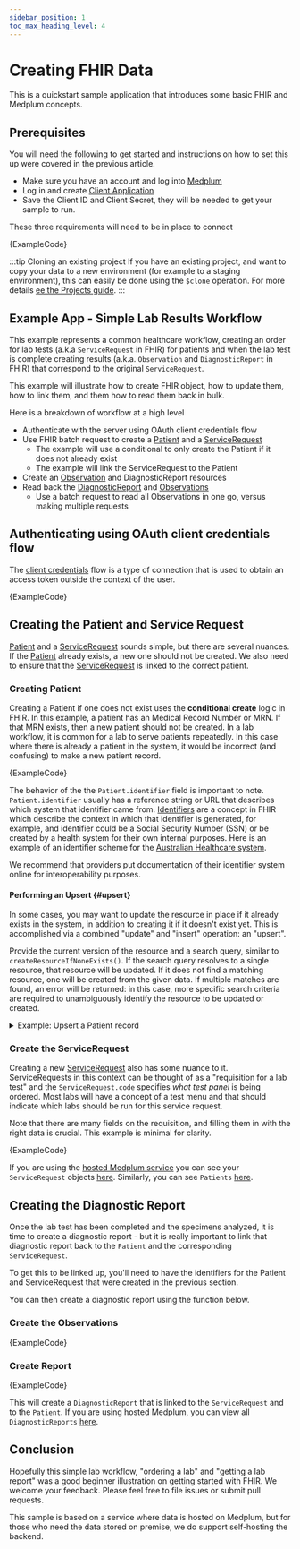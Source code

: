```yaml
---
sidebar_position: 1
toc_max_heading_level: 4
---
```



# Creating FHIR Data

This is a quickstart sample application that introduces some basic FHIR and Medplum concepts.

## Prerequisites

You will need the following to get started and instructions on how to set this up were covered in the previous article.

- Make sure you have an account and log into [Medplum](https://app.medplum.com)
- Log in and create [Client Application](https://app.medplum.com/ClientApplication)
- Save the Client ID and Client Secret, they will be needed to get your sample to run.

These three requirements will need to be in place to connect

<MedplumCodeBlock language="ts" selectBlocks="api-keys" showLineNumbers>
  {ExampleCode}
</MedplumCodeBlock>

:::tip Cloning an existing project
If you have an existing project, and want to copy your data to a new environment (for example to a staging environment), this can easily be done using the `$clone` operation. For more details [ee the Projects guide](/docs/access/projects#cloning-and-expunging-projects).
:::

## Example App - Simple Lab Results Workflow

This example represents a common healthcare workflow, creating an order for lab tests (a.k.a `ServiceRequest` in FHIR) for patients and when the lab test is complete creating results (a.k.a. `Observation` and `DiagnosticReport` in FHIR) that correspond to the original `ServiceRequest`.

This example will illustrate how to create FHIR object, how to update them, how to link them, and them how to read them back in bulk.

Here is a breakdown of workflow at a high level

- Authenticate with the server using OAuth client credentials flow
- Use FHIR batch request to create a [Patient](../api/fhir/resources/patient) and a [ServiceRequest](../api/fhir/resources/servicerequest)
  - The example will use a conditional to only create the Patient if it does not already exist
  - The example will link the ServiceRequest to the Patient
- Create an [Observation](../api/fhir/resources/observation) and DiagnosticReport resources
- Read back the [DiagnosticReport](../api/fhir/resources/diagnosticreport) and [Observations](../api/fhir/resources/observation)
  - Use a batch request to read all Observations in one go, versus making multiple requests

## Authenticating using OAuth client credentials flow

The [client credentials](https://oauth.net/2/grant-types/client-credentials/) flow is a type of connection that is used to obtain an access token outside the context of the user.

<MedplumCodeBlock language="ts" selectBlocks="core-imports, create-client" showLineNumbers>
  {ExampleCode}
</MedplumCodeBlock>

## Creating the Patient and Service Request

[Patient](../api/fhir/resources/patient) and a [ServiceRequest](../api/fhir/resources/servicerequest) sounds simple, but there are several nuances. If the [Patient](../api/fhir/resources/patient) already exists, a new one should not be created. We also need to ensure that the [ServiceRequest](../api/fhir/resources/servicerequest) is linked to the correct patient.

### Creating Patient

Creating a Patient if one does not exist uses the **conditional create** logic in FHIR. In this example, a patient has an Medical Record Number or MRN. If that MRN exists, then a new patient should not be created. In a lab workflow, it is common for a lab to serve patients repeatedly. In this case where there is already a patient in the system, it would be incorrect (and confusing) to make a new patient record.

<MedplumCodeBlock language="ts" selectBlocks="patient-imports, create-patient" showLineNumbers>
  {ExampleCode}
</MedplumCodeBlock>

The behavior of the the `Patient.identifier` field is important to note. `Patient.identifier` usually has a reference string or URL that describes which system that identifier came from. [Identifiers](/docs/fhir-basics#naming-data-identifiers) are a concept in FHIR which describe the context in which that identifier is generated, for example, and identifier could be a Social Security Number (SSN) or be created by a health system for their own internal purposes. Here is an example of an identifier scheme for the [Australian Healthcare system](https://namespaces.digitalhealth.gov.au/id/hi/ihi/1.0/).

We recommend that providers put documentation of their identifier system online for interoperability purposes.

#### Performing an Upsert {#upsert}

In some cases, you may want to update the resource in place if it already exists in the system, in addition to creating
it if it doesn't exist yet. This is accomplished via a combined "update" and "insert" operation: an "upsert".

Provide the current version of the resource and a search query, similar to `createResourceIfNoneExists()`. If the
search query resolves to a single resource, that resource will be updated. If it does not find a matching resource,
one will be created from the given data. If multiple matches are found, an error will be returned: in this case, more
specific search criteria are required to unambiguously identify the resource to be updated or created.

<details>
  <summary>Example: Upsert a Patient record</summary>
  <MedplumCodeBlock language="ts" selectBlocks="upsert">
    {ExampleCode}
  </MedplumCodeBlock>
</details>

### Create the ServiceRequest

Creating a new [ServiceRequest](/docs/api/fhir/resources/servicerequest) also has some nuance to it. ServiceRequests in this context can be thought of as a "requisition for a lab test" and the `ServiceRequest.code` specifies _what test panel_ is being ordered. Most labs will have a concept of a test menu and that should indicate which labs should be run for this service request.

Note that there are many fields on the requisition, and filling them in with the right data is crucial. This example is minimal for clarity.

<MedplumCodeBlock language="ts" selectBlocks="service-request-imports, create-service-request" showLineNumbers>
  {ExampleCode}
</MedplumCodeBlock>

If you are using the [hosted Medplum service](https://app.medplum.com) you can see your `ServiceRequest` objects [here](https://app.medplum.com/ServiceRequest). Similarly, you can see `Patients` [here](https://app.medplum.com/Patient).

## Creating the Diagnostic Report

Once the lab test has been completed and the specimens analyzed, it is time to create a diagnostic report - but it is really important to link that diagnostic report back to the `Patient` and the corresponding `ServiceRequest`.

To get this to be linked up, you'll need to have the identifiers for the Patient and ServiceRequest that were created in the previous section.

You can then create a diagnostic report using the function below.

### Create the Observations

<MedplumCodeBlock language="ts" selectBlocks="observation-imports, create-observations" showLineNumbers>
  {ExampleCode}
</MedplumCodeBlock>

### Create Report

<MedplumCodeBlock language="ts" selectBlocks="report-imports, create-report" showLineNumbers>
  {ExampleCode}
</MedplumCodeBlock>

This will create a `DiagnosticReport` that is linked to the `ServiceRequest` and to the `Patient`. If you are using hosted Medplum, you can view all `DiagnosticReports` [here](https://app.medplum.com/DiagnosticReport).

## Conclusion

Hopefully this simple lab workflow, "ordering a lab" and "getting a lab report" was a good beginner illustration on getting started with FHIR. We welcome your feedback. Please feel free to file issues or submit pull requests.

This sample is based on a service where data is hosted on Medplum, but for those who need the data stored on premise, we do support self-hosting the backend.
